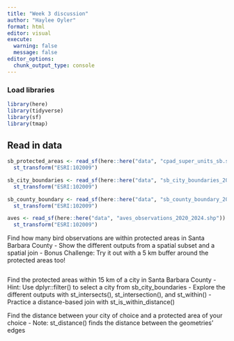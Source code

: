 ```yaml
---
title: "Week 3 discussion"
author: "Haylee Oyler"
format: html
editor: visual
execute: 
  warning: false
  message: false
editor_options: 
  chunk_output_type: console
---
```



### Load libraries
```r
library(here)
library(tidyverse)
library(sf)
library(tmap)
```

## Read in data
```r
sb_protected_areas <- read_sf(here::here("data", "cpad_super_units_sb.shp")) %>% 
  st_transform("ESRI:102009")

sb_city_boundaries <- read_sf(here::here("data", "sb_city_boundaries_2003.shp")) %>%
  st_transform("ESRI:102009")

sb_county_boundary <- read_sf(here::here("data", "sb_county_boundary_2020.shp")) %>%
  st_transform("ESRI:102009")

aves <- read_sf(here::here("data", "aves_observations_2020_2024.shp")) %>%
  st_transform("ESRI:102009")
```

Find how many bird observations are within protected areas in Santa Barbara County
- Show the different outputs from a spatial subset and a spatial join
- Bonus Challenge: Try it out with a 5 km buffer around the protected areas too!
```r

```

Find the protected areas within 15 km of a city in Santa Barbara County
- Hint: Use dplyr::filter() to select a city from sb_city_boundaries
- Explore the different outputs with st_intersects(), st_intersection(), and st_within()
- Practice a distance-based join with st_is_within_distance()

Find the distance between your city of choice and a protected area of your choice
- Note: st_distance() finds the distance between the geometries’ edges
